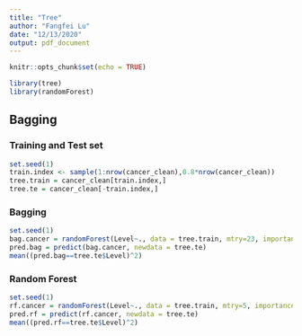 ```yaml
---
title: "Tree"
author: "Fangfei Lu"
date: "12/13/2020"
output: pdf_document
---
```


```r
knitr::opts_chunk$set(echo = TRUE)
```

```r
library(tree)
library(randomForest)
```

## Bagging
### Training and Test set
```r
set.seed(1)
train.index <- sample(1:nrow(cancer_clean),0.8*nrow(cancer_clean))
tree.train = cancer_clean[train.index,]
tree.te = cancer_clean[-train.index,]
```

### Bagging
```r
set.seed(1)
bag.cancer = randomForest(Level~., data = tree.train, mtry=23, importance=TRUE)
pred.bag = predict(bag.cancer, newdata = tree.te)
mean((pred.bag==tree.te$Level)^2)
```

### Random Forest
```r
set.seed(1)
rf.cancer = randomForest(Level~., data = tree.train, mtry=5, importance=TRUE)
pred.rf = predict(rf.cancer, newdata = tree.te)
mean((pred.rf==tree.te$Level)^2)
```



